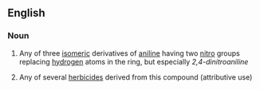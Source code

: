 ==English==

===Noun===
{{en-noun|head=[[dinitro]][[aniline]]}}

# {{context|organic compound}} Any of three [[isomeric]] derivatives of [[aniline]] having two [[nitro]] groups replacing [[hydrogen]] atoms in the ring, but especially ''2,4-dinitroaniline''
# Any of several [[herbicide]]s derived from this compound (attributive use)